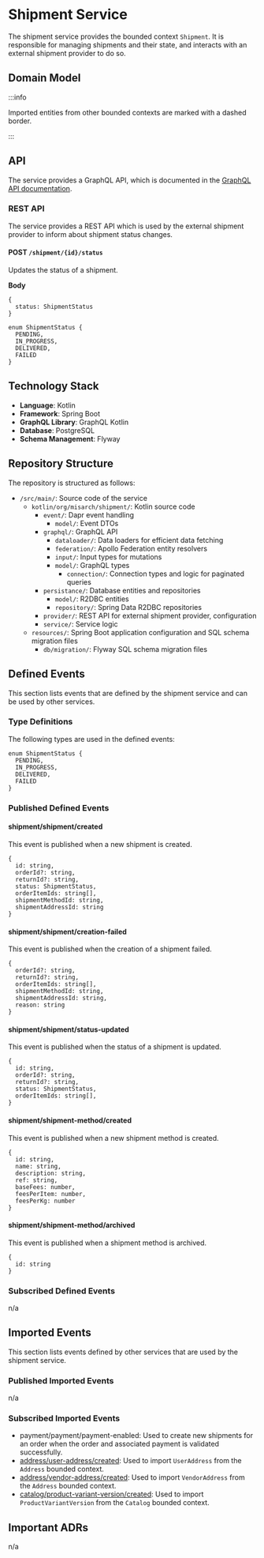 
# Shipment Service

The shipment service provides the bounded context `Shipment`.
It is responsible for managing shipments and their state, and interacts with an external shipment provider to do so.

## Domain Model

<CustomImage path="/renderedDiagrams/shipmentDomainModel" width="1720" height="403.375" />

:::info

Imported entities from other bounded contexts are marked with a dashed border.

:::

## API

The service provides a GraphQL API, which is documented in the [GraphQL API documentation](/docs/graphql/shipment).

### REST API

The service provides a REST API which is used by the external shipment provider to inform about shipment status changes.

#### POST `/shipment/{id}/status`

Updates the status of a shipment.

**Body**

```tsx
{
  status: ShipmentStatus
}

enum ShipmentStatus {
  PENDING,
  IN_PROGRESS,
  DELIVERED,
  FAILED
}
```

## Technology Stack

- **Language**: Kotlin
- **Framework**: Spring Boot
- **GraphQL Library**: GraphQL Kotlin
- **Database**: PostgreSQL
- **Schema Management**: Flyway

## Repository Structure

The repository is structured as follows:

<div className="repository-structure" >

- `/src/main/`: Source code of the service
  - `kotlin/org/misarch/shipment/`: Kotlin source code
    - `event/`: Dapr event handling
      - `model/`: Event DTOs
    - `graphql/`: GraphQL API
      - `dataloader/`: Data loaders for efficient data fetching
      - `federation/`: Apollo Federation entity resolvers
      - `input/`: Input types for mutations
      - `model/`: GraphQL types
        - `connection/`: Connection types and logic for paginated queries
    - `persistance/`: Database entities and repositories
      - `model/`: R2DBC entities
      - `repository/`: Spring Data R2DBC repositories
    - `provider/`: REST API for external shipment provider, configuration
    - `service/`: Service logic
  - `resources/`: Spring Boot application configuration and SQL schema migration files
    - `db/migration/`: Flyway SQL schema migration files

</div>

## Defined Events

This section lists events that are defined by the shipment service and can be used by other services.

### Type Definitions

The following types are used in the defined events:

```tsx
enum ShipmentStatus {
  PENDING,
  IN_PROGRESS,
  DELIVERED,
  FAILED
}
```

### Published Defined Events

#### shipment/shipment/created

This event is published when a new shipment is created.

```tsx
{
  id: string,
  orderId?: string,
  returnId?: string,
  status: ShipmentStatus,
  orderItemIds: string[],
  shipmentMethodId: string,
  shipmentAddressId: string
}
```

#### shipment/shipment/creation-failed

This event is published when the creation of a shipment failed.

```tsx
{
  orderId?: string,
  returnId?: string,
  orderItemIds: string[],
  shipmentMethodId: string,
  shipmentAddressId: string,
  reason: string
}
```

#### shipment/shipment/status-updated

This event is published when the status of a shipment is updated.

```tsx
{
  id: string,
  orderId?: string,
  returnId?: string,
  status: ShipmentStatus,
  orderItemIds: string[],
}
```

#### shipment/shipment-method/created

This event is published when a new shipment method is created.

```tsx
{
  id: string,
  name: string,
  description: string,
  ref: string,
  baseFees: number,
  feesPerItem: number,
  feesPerKg: number
}
```

#### shipment/shipment-method/archived

This event is published when a shipment method is archived.

```tsx
{
  id: string
}
```

### Subscribed Defined Events

n/a

## Imported Events

This section lists events defined by other services that are used by the shipment service.

### Published Imported Events

n/a

### Subscribed Imported Events

- payment/payment/payment-enabled: Used to create new shipments for an order when the order and associated payment is validated successfully.
- [address/user-address/created](/docs/docs/dev-manuals/services/address#addressuser-addresscreated): Used to import `UserAddress` from the `Address` bounded context.
- [address/vendor-address/created](/docs/docs/dev-manuals/services/address#addressvendor-addresscreated): Used to import `VendorAddress` from the `Address` bounded context.
- [catalog/product-variant-version/created](/docs/docs/dev-manuals/services/catalog#catalogproduct-variant-versioncreated): Used to import `ProductVariantVersion` from the `Catalog` bounded context.

## Important ADRs

n/a

